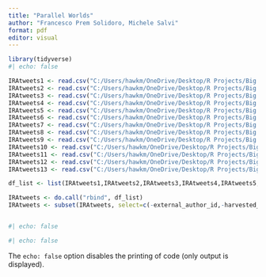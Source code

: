 ---
title: "Parallel Worlds"
author: "Francesco Prem Solidoro, Michele Salvi"
format: pdf
editor: visual
---

```{r}
library(tidyverse)
#| echo: false
```

```{r}

IRAtweets1 <- read.csv("C:/Users/hawkm/OneDrive/Desktop/R Projects/Big Data in Social Sciences/AstroTurfing/Data/IRAhandle_tweets_1.csv")
IRAtweets2 <- read.csv("C:/Users/hawkm/OneDrive/Desktop/R Projects/Big Data in Social Sciences/AstroTurfing/Data/IRAhandle_tweets_2.csv")
IRAtweets3 <- read.csv("C:/Users/hawkm/OneDrive/Desktop/R Projects/Big Data in Social Sciences/AstroTurfing/Data/IRAhandle_tweets_3.csv")
IRAtweets4 <- read.csv("C:/Users/hawkm/OneDrive/Desktop/R Projects/Big Data in Social Sciences/AstroTurfing/Data/IRAhandle_tweets_4.csv")
IRAtweets5 <- read.csv("C:/Users/hawkm/OneDrive/Desktop/R Projects/Big Data in Social Sciences/AstroTurfing/Data/IRAhandle_tweets_5.csv")
IRAtweets6 <- read.csv("C:/Users/hawkm/OneDrive/Desktop/R Projects/Big Data in Social Sciences/AstroTurfing/Data/IRAhandle_tweets_6.csv")
IRAtweets7 <- read.csv("C:/Users/hawkm/OneDrive/Desktop/R Projects/Big Data in Social Sciences/AstroTurfing/Data/IRAhandle_tweets_7.csv")
IRAtweets8 <- read.csv("C:/Users/hawkm/OneDrive/Desktop/R Projects/Big Data in Social Sciences/AstroTurfing/Data/IRAhandle_tweets_8.csv")
IRAtweets9 <- read.csv("C:/Users/hawkm/OneDrive/Desktop/R Projects/Big Data in Social Sciences/AstroTurfing/Data/IRAhandle_tweets_9.csv")
IRAtweets10 <- read.csv("C:/Users/hawkm/OneDrive/Desktop/R Projects/Big Data in Social Sciences/AstroTurfing/Data/IRAhandle_tweets_10.csv")
IRAtweets11 <- read.csv("C:/Users/hawkm/OneDrive/Desktop/R Projects/Big Data in Social Sciences/AstroTurfing/Data/IRAhandle_tweets_11.csv")
IRAtweets12 <- read.csv("C:/Users/hawkm/OneDrive/Desktop/R Projects/Big Data in Social Sciences/AstroTurfing/Data/IRAhandle_tweets_12.csv")
IRAtweets13 <- read.csv("C:/Users/hawkm/OneDrive/Desktop/R Projects/Big Data in Social Sciences/AstroTurfing/Data/IRAhandle_tweets_13.csv")

df_list <- list(IRAtweets1,IRAtweets2,IRAtweets3,IRAtweets4,IRAtweets5,IRAtweets6,IRAtweets7,IRAtweets8,IRAtweets9,IRAtweets10,IRAtweets11,IRAtweets12,IRAtweets13)

IRAtweets <- do.call("rbind", df_list)
IRAtweets <- subset(IRAtweets, select=c(-external_author_id,-harvested_date,-new_june_2018,-alt_external_id,-tweet_id,-article_url,-tco1_step1,-tco2_step1,-tco3_step1))


#| echo: false
```

```{r}
#| echo: false

```

The `echo: false` option disables the printing of code (only output is displayed).
